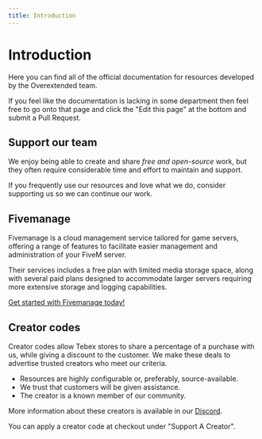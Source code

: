 ```yaml
---
title: Introduction
---
```



# Introduction

Here you can find all of the official documentation for resources developed by the Overextended team.

If you feel like the documentation is lacking in some department then feel free to go onto that page and click the "Edit this page" at the bottom and submit a Pull Request.

## Support our team

We enjoy being able to create and share _free and open-source_ work, but they often require considerable time and effort to maintain and support.

If you frequently use our resources and love what we do, consider supporting us so we can continue our work.

<div className="mt-2 flex flex-wrap justify-evenly gap-4">
  <DonateLink image="https://avatars.githubusercontent.com/u/65407488?v=4" name="Linden" kofiName="thelindat" />
  <DonateLink image="https://avatars.githubusercontent.com/u/39926192?v=4" name="Luke" kofiName="lukewastaken" />
  <DonateLink image="https://avatars.githubusercontent.com/u/31368547?v=4" name="DokaDoka" kofiName="dokadoka" />
</div>

## Fivemanage

Fivemanage is a cloud management service tailored for game servers, offering a range of features to facilitate easier management and administration of your FiveM server.

Their services includes a free plan with limited media storage space, along with several paid plans designed to accommodate larger servers requiring more extensive storage and logging capabilities.
 
[Get started with Fivemanage today!](https://fivemanage.com/?ref=overextended)

## Creator codes

Creator codes allow Tebex stores to share a percentage of a purchase with us, while giving a discount to the customer. We make these deals to advertise trusted creators who meet our criteria.

- Resources are highly configurable or, preferably, source-available.
- We trust that customers will be given assistance.
- The creator is a known member of our community.

More information about these creators is available in our [Discord](https://discord.com/channels/813030955598086174/1028912864389496903).

<CreatorCodes>
  <CreatorCode storeName="Andyyy" storeLink="https://andyyy.tebex.io/" code="ox20" percentOff={20} storeImage="/static/creators/andy.png"/>
  <CreatorCode storeName="Berkie's Workshop" storeLink="https://berkie.tebex.io/" code="ox10" percentOff={10} storeImage="/static/creators/berkie.png"/>
  <CreatorCode storeName="Dolu Mods" storeLink="https://dolu.tebex.io/" code="overextended" percentOff={25} storeImage="/static/creators/dolu.png"/>
  <CreatorCode storeName="Electus Scripts" storeLink="https://store.electus-scripts.com/" code="ox10" percentOff={10} storeImage="/static/creators/electus.png"/>
  <CreatorCode storeName="Loaf Scripts" storeLink="https://randolio.tebex.io/" code="OVEREXTENDED" percentOff={20} storeImage="/static/creators/loaf.png"/>
  <CreatorCode storeName="OT Studios" storeLink="https://store.otstudios.net/ox" code="ox10" percentOff={10} storeImage="/static/creators/otstudios.png"/>
  <CreatorCode storeName="Randolio Scripts" storeLink="https://store.rcore.cz/" code="ox10" percentOff={10} storeImage="/static/creators/randolio.png"/>
  <CreatorCode storeName="rcore" storeLink="https://store.rcore.cz/" code="ox10" percentOff={10} storeImage="/static/creators/rcore.png"/>
  <CreatorCode storeName="Artwork Inventory" storeLink="https://artwork-inventory.tebex.io/" code="ox10" percentOff={10} storeImage="/static/creators/artworkInventory.gif"/>
  <CreatorCode storeName="Renewed Scripts" storeLink="https://renewed.tebex.io/ox" code="ox15" percentOff={15} storeImage="/static/creators/renewed.png"/>
  <CreatorCode storeName="Wasabi Scripts" storeLink="https://store.wasabiscripts.com/ox" code="OX20" percentOff={20} storeImage="/static/creators/wasabi.png"/>
</CreatorCodes>


You can apply a creator code at checkout under "Support A Creator".
